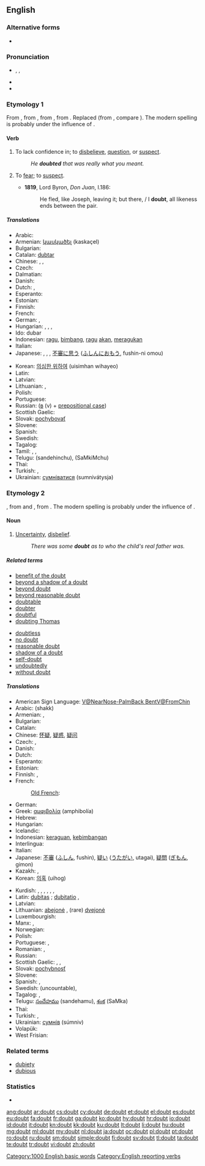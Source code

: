 ==English==

===Alternative forms===
* {{l|en|dout}} {{qualifier|obsolete}}

===Pronunciation===
* {{enPR|dout}}, {{IPA|/daʊt/}}, {{X-SAMPA|/daUt/}}
* {{rhymes|aʊt}}
* {{audio|en-us-doubt.ogg|Audio (US)}}

===Etymology 1===
From {{etyl|enm}} {{term|douten||lang=enm}}, from {{etyl|xno}} {{term|douter||lang=xno}}, from {{etyl|fro}} {{term|douter||lang=fro}}, from {{etyl|la}} {{term|dubitare|lang=la}}. Replaced {{etyl|enm|-}} {{term|tweonien||to doubt|lang=enm}} (from {{etyl|ang|-}} {{term|tweonian|twēonian|lang=ang}}, compare {{etyl|ang|-}} {{term|tweo|twēo|doubt, duplicity|lang=ang}}). The modern spelling is probably under the influence of {{etyl|frm}} {{term|doubter|lang=frm}}.

====Verb====
{{en-verb}}

# To lack confidence in; to [[disbelieve]], [[question]], or [[suspect]].
#: ''He '''doubted''' that was really what you meant.''
# {{archaic}} To [[fear]]; to [[suspect]].
#* '''1819''', Lord Byron, ''Don Juan'', I.186:
#*: He fled, like Joseph, leaving it; but there, / I '''doubt''', all likeness ends between the pair.

=====Translations=====
{{trans-top|to lack confidence in something}}
* Arabic: {{t|ar|شك|tr=shakka}}
* Armenian: [[կասկածել]] (kaskaçel)
* Bulgarian: {{t|bg|съмнявам се}}
* Catalan: [[dubtar]]
* Chinese: {{zh-tsp|懷疑|怀疑|huáiyí}}, {{zh-tsp|疑慮|疑虑|yílǜ}}, {{t-|cmn|疑|tr=yí|sc=Hani}}
* Czech: {{t-|cs|pochybovat}}
* Dalmatian: {{t|dlm|dobitur}}
* Danish: {{t-|da|tvivle}}
* Dutch: {{t+|nl|twijfelen}}, {{t+|nl|betwijfelen}}
* Esperanto: {{t+|eo|dubi|xs=Esperanto}}
* Estonian: {{t|et|kõhklema}}
* Finnish: {{t+|fi|epäillä}}
* French: {{t+|fr|douter}}
* German: {{t-|de|bezweifeln}}, {{t+|de|zweifeln}}
* Hungarian: {{t|hu|kétségbe von}},  {{t|hu|megkérdőjelez}},  {{t|hu|kételkedik}},  {{t|hu|kétell}}
* Ido: dubar
* Indonesian: [[ragu]], [[bimbang]], [[ragu]] [[akan]], [[ragu|meragukan]]
* Italian: {{t+|it|dubitare}}
* Japanese: {{t-|ja|疑う|tr=[[うたがう]], utagau}},  {{t|ja|訝しむ|tr=ibukashimu}},  {{t|ja|疑問する|tr=gimon-suru}}, [[不審]]に[[思う]] ([[ふしん]]に[[おもう]], fushin-ni omou)
{{trans-mid}}
* Korean: [[의심한 위하여]] (uisimhan wihayeo)
* Latin: {{t-|la|dubitare}}
* Latvian: {{t|lv|šaubīties}}
* Lithuanian: {{t+|lt|abejoti|xs=Lithuanian}}, {{t+|lt|dvejoti|xs=Lithuanian}}
* Polish: {{t+|pl|wątpić}}
* Portuguese: {{t+|pt|duvidar}}
* Russian: {{t+|ru|сомневаться|tr=somnevát'sja}} ([[в]] (v) + [[prepositional case]])
* Scottish Gaelic: {{t-|gd|cuir teagamh|xs=Scottish Gaelic}}
* Slovak: [[pochybovať]]
* Slovene: {{t+|sl|dvomiti}}
* Spanish: {{t-|es|dudar}}
* Swedish: {{t-|sv|tveka}}
* Tagalog: {{t|tl|duda, alinlangan}}
* Tamil: {{t|ta|ஐயம்|tr=aiyam|sc=Taml}}, {{t|ta|ஐயம்|tr=aiyam|sc=Taml}}, {{t|ta|சந்தேகம்|tr=santEkam|sc=Taml}}
* Telugu: {{t|te|సందేహించు}} (sandehinchu), {{t|te|శంకించు}} (SaMkiMchu)
* Thai: {{t|th|สิงสัย|tr=sǐng-sǎi|sc=Thai}}
* Turkish: {{t|tr|şüphelenmek}},  {{t|tr|kuşkulanmak}}
* Ukrainian: [[сумніватися]] (sumnivátysja)
{{trans-bottom}}

===Etymology 2===
{{etyl|enm}} {{term|doute|lang=enm}}, from {{etyl|xno}} and {{etyl|fro}} {{term|doute}}, from {{etyl|la}} {{term|dubita|lang=la}}. The modern spelling is probably under the influence of {{etyl|frm}} {{term|doubte|lang=frm}}.

====Noun====
{{wikipedia}}
{{en-noun}}

# [[uncertainty|Uncertainty]], [[disbelief]].
#: ''There was some '''doubt''' as to who the child's real father was.''

=====Related terms=====
{{rel-top}}
* [[benefit of the doubt]]
* [[beyond a shadow of a doubt]]
* [[beyond doubt]]
* [[beyond reasonable doubt]]
* [[doubtable]]
* [[doubter]]
* [[doubtful]]
* [[doubting Thomas]]
{{rel-mid}}
* [[doubtless]]
* [[no doubt]]
* [[reasonable doubt]]
* [[shadow of a doubt]]
* [[self-doubt]]
* [[undoubtedly]]
* [[without doubt]]
{{rel-bottom}}

=====Translations=====
{{trans-top|uncertainty}}
* American Sign Language: [[V@NearNose-PalmBack BentV@FromChin]]
* Arabic: {{Arab|[[شكّ]]}} (shakk)
* Armenian: {{t-|hy|կասկած|tr=kaskaç}}, {{t-|hy|տարակույս|tr=tarakuys}}
* Bulgarian: {{t|bg|съмнение|n}}
* Catalan: {{t|ca|dubte|m}}
* Chinese: [[怀疑]], [[疑惑]], [[疑问]]
* Czech: {{t-|cs|pochybnost|f}}, {{t-|cs|pochyba|f}}
* Danish: {{t+|da|tvivl|c}}
* Dutch: {{t+|nl|twijfel|f}}
* Esperanto: {{t+|eo|dubo|xs=Esperanto}}
* Estonian: {{t|et|kõhklus}}
* Finnish: {{t+|fi|epäily}}, {{t+|fi|epäilys}}
* French: {{t+|fr|doute|m}}
*: [[Old French]]: {{tø|fro|doutance|f}}
* German: {{t+|de|Zweifel|m}}
* Greek: [[αμφιβολία]] (amphibolía)
* Hebrew: {{t+|he|ספק|m|tr=saféq}}
* Hungarian: {{t+|hu|kétség}}
* Icelandic: {{t|is|efasemd|f}}
* Indonesian: [[ragu|keraguan]], [[bimbang|kebimbangan]]
* Interlingua: {{t|ia|dubita}}
* Italian: {{t+|it|dubbio|m}}
* Japanese: [[不審]] ([[ふしん]], fushin), [[疑い]] ([[うたがい]], utagai), [[疑問]] ([[ぎもん]], gimon)
* Kazakh: {{t|kk|күмән|tr=kümän|sc=Cyrl|xs=Kazakh}},  {{t-|kk|шүбә|tr=şübä|sc=Cyrl|xs=Kazakh}}
* Korean: [[의혹]] (uihog)
{{trans-mid}}
* Kurdish: {{t+|ku|guman|f}}, {{t+|ku|şik|f}}, {{t|ku|şube|f}}, {{t|ku|gûş|f}}, {{t|ku|hulhul|f}}, {{t|ku|şûf|f}}, {{t+|ku|گومان|sc=ku-Arab}}
* Latin: [[dubitas]] {{f}}; [[dubitatio]] {{f}}, {{t-|la|dubium}}
* Latvian: {{t|lv|šaubas|p}}
* Lithuanian: [[abejonė]] {{f}},  (rare) [[dvejonė]] {{f}}
* Luxembourgish: {{t|lb|Zweiwel|m}}
* Manx: {{t-|gv|dooyt|xs=Manx}}, {{t-|gv|ourys|m|xs=Manx}}
* Norwegian: {{t|no|tvil|m}}
* Polish: {{t+|pl|wątpliwość|f}}
* Portuguese: {{t+|pt|dúvida|f}}, {{t+|pt|incerteza|f}}
* Romanian: {{t-|ro|dubiu}}, {{t|ro|îndoială}}
* Russian: {{t+|ru|сомнение|tr=somneniye}}
* Scottish Gaelic: {{t-|gd|teagamh|m|xs=Scottish Gaelic}},  {{t-|gd|amharas|m|xs=Scottish Gaelic}}, {{t|gd|mì-chinnt|f}}
* Slovak: [[pochybnosť]] {{f}}
* Slovene: {{t+|sl|dvom|m}}
* Spanish: {{t+|es|duda|f}}, {{t+|es|incertidumbre|f}}
* Swedish: {{t|sv|tvekan}} (uncountable), {{t|sv|tvivel|n}}
* Tagalog: {{t|tl|duda}}, {{t|tl|alinlangan}}
* Telugu: [[సందేహము]] (sandehamu), [[శంక]] (SaMka)
* Thai: {{t|th|สิงสัย|tr=sǐng-sǎi|sc=Thai}}
* Turkish: {{t+|tr|şüphe}},  {{t|tr|kuşku}}
* Ukrainian: [[сумнів]] (súmniv) {{m}}
* Volapük: {{t|vo|dot}}
* West Frisian: {{t-|fy|twivel|c|xs=West Frisian}}
{{trans-bottom}}

===Related terms===
* [[dubiety]] {{pos_n}}
* [[dubious]]

===Statistics===
* {{rank|hard|ask|question|410|doubt|around|black|lady}}

[[Category:1000 English basic words]]
[[Category:English reporting verbs]]

[[ang:doubt]]
[[ar:doubt]]
[[cs:doubt]]
[[cy:doubt]]
[[de:doubt]]
[[et:doubt]]
[[el:doubt]]
[[es:doubt]]
[[eu:doubt]]
[[fa:doubt]]
[[fr:doubt]]
[[ga:doubt]]
[[ko:doubt]]
[[hy:doubt]]
[[hr:doubt]]
[[io:doubt]]
[[id:doubt]]
[[it:doubt]]
[[kn:doubt]]
[[kk:doubt]]
[[ku:doubt]]
[[lt:doubt]]
[[li:doubt]]
[[hu:doubt]]
[[mg:doubt]]
[[ml:doubt]]
[[my:doubt]]
[[nl:doubt]]
[[ja:doubt]]
[[oc:doubt]]
[[pl:doubt]]
[[pt:doubt]]
[[ro:doubt]]
[[ru:doubt]]
[[sm:doubt]]
[[simple:doubt]]
[[fi:doubt]]
[[sv:doubt]]
[[tl:doubt]]
[[ta:doubt]]
[[te:doubt]]
[[tr:doubt]]
[[vi:doubt]]
[[zh:doubt]]
